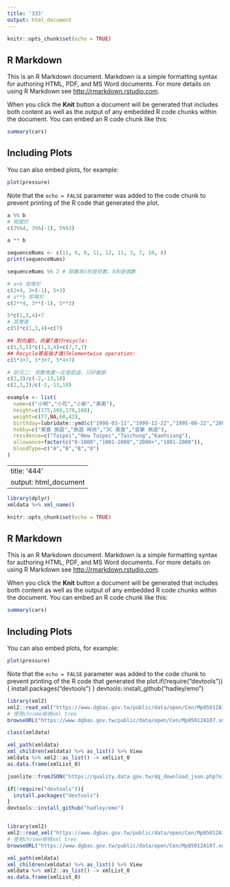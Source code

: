 ```yaml
---
title: '333'
output: html_document
---
```


```r
knitr::opts_chunk$set(echo = TRUE)
```

## R Markdown

This is an R Markdown document. Markdown is a simple formatting syntax for authoring HTML, PDF, and MS Word documents. For more details on using R Markdown see <http://rmarkdown.rstudio.com>.

When you click the **Knit** button a document will be generated that includes both content as well as the output of any embedded R code chunks within the document. You can embed an R code chunk like this:

```r
summary(cars)
```

## Including Plots

You can also embed plots, for example:

```r
plot(pressure)
```

Note that the `echo = FALSE` parameter was added to the code chunk to prevent printing of the R code that generated the plot.
```r
a %% b
# 相當於
c(2%%4, 3%%(-1), 5%%3)

a ** b
```
```r
sequenceNums <- c(11, 6, 8, 11, 12, 11, 3, 7, 10, 8)
print(sequenceNums)

sequenceNums %% 2 # 餘數為1則是奇數，0則是偶數
```

```r
# a+b 即等於
c(2+4, 3+(-1), 5+3)
# a**b 即等於
c(2**4, 3**(-1), 5**3)
```
```r
5*c(1,3,4)+7
# 其實是
c(5)*c(1,3,4)+c(7)

## 對向量5，向量7進行recycle:
c(5,5,5)*c(1,3,4)+c(7,7,7)
## Recycle等長後才進行elementwise operation:
c(5*1+7, 5*3+7, 5*4+7)
```
```r
# 狀況二: 倍數堆疊一定會超過，只好截斷
c(2,3)/c(-2,-13,10)
c(2,3,2)/c(-2,-13,10)
```
```r
example <- list(
  name=c("小明","小花","小新","美美"),
  height=c(175,166,170,160),
  weight=c(77,NA,60,43),
  birthday=lubridate::ymd(c("1998-03-11","1999-12-22","1995-08-22","2001-10-10")),
  hobby=c("美食 旅遊","旅遊 時尚","3C 美食","音樂 旅遊"),
  residence=c("Taipei","New Taipei","Taichung","Kaohsiung"),
  allowance=factor(c("0-1000","1001-2000","2000+","1001-2000")),
  bloodType=c("A","B","B","O")
)
```

---
title: '444'
output: html_document
---
```r
library(dplyr)
xmldata %>% xml_name()
```

```r
knitr::opts_chunk$set(echo = TRUE)
```

## R Markdown

This is an R Markdown document. Markdown is a simple formatting syntax for authoring HTML, PDF, and MS Word documents. For more details on using R Markdown see <http://rmarkdown.rstudio.com>.

When you click the **Knit** button a document will be generated that includes both content as well as the output of any embedded R code chunks within the document. You can embed an R code chunk like this:

```r
summary(cars)
```

## Including Plots

You can also embed plots, for example:

```r
plot(pressure)
```

Note that the `echo = FALSE` parameter was added to the code chunk to prevent printing of the R code that generated the plot.if(!require("devtools")){
  install.packages("devtools")
}
devtools::install_github("hadley/emo")
```r
library(xml2)
xml2::read_xml("https://www.dgbas.gov.tw/public/data/open/Cen/Mp05012A107.xml") -> xmldata
# 使用chrome檢視xml tree
browseURL("https://www.dgbas.gov.tw/public/data/open/Cen/Mp05012A107.xml")
```
```r
class(xmldata)
```

```r
xml_path(xmldata)
xml_children(xmldata) %>% as_list() %>% View
xmldata %>% xml2::as_list() -> xmlList_0
as.data.frame(xmlList_0) 
```

```r
jsonlite::fromJSON("https://quality.data.gov.tw/dq_download_json.php?nid=31070&md5_url=14f0003f7e74ba0a55ef286eb5a33635") -> jsonLabor
```
```r
if(!require("devtools")){
  install.packages("devtools")
}
devtools::install_github("hadley/emo")
```

```bash

```
```r
library(xml2)
xml2::read_xml("https://www.dgbas.gov.tw/public/data/open/Cen/Mp05012A107.xml") -> xmldata
# 使用chrome檢視xml tree
browseURL("https://www.dgbas.gov.tw/public/data/open/Cen/Mp05012A107.xml")
```
```r
xml_path(xmldata)
xml_children(xmldata) %>% as_list() %>% View
xmldata %>% xml2::as_list() -> xmlList_0
as.data.frame(xmlList_0) 
```

